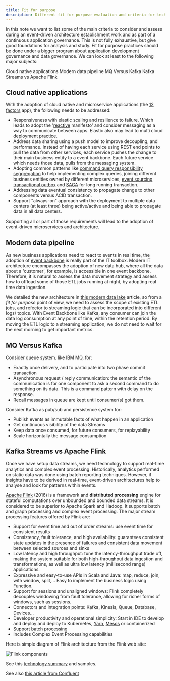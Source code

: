 ```yaml
---
title: Fit for purpose
description: Different fit for purpose evaluation and criteria for technologies involved in EDA
---
```


In this note we want to list some of the main criteria to consider and assess during an event-driven architecture establishment work and as part of a continuous application governance. This is not fully exhaustive, but give good foundations for analysis and study.
Fit for purpose practices should be done under a bigger program about application development governance and data governance.
We can look at least to the following major subjects:

<AnchorLinks>
  <AnchorLink>Cloud native applications</AnchorLink>
  <AnchorLink>Modern data pipeline</AnchorLink>
  <AnchorLink>MQ Versus Kafka</AnchorLink>
  <AnchorLink>Kafka Streams vs Apache Flink</AnchorLink>
</AnchorLinks>

## Cloud native applications

With the adoption of cloud native and microservice applications (the [12 factors](https://12factor.net/) app), the following needs to be addressed:

* Responsiveness with elastic scaling and resilience to failure. Which leads to adopt the '[reactive](/advantages/reactive/) manifesto' and consider messaging as a way to communicate between apps. Elastic also may lead to multi cloud deployment practice.
* Address data sharing using a push model to improve decoupling, and performance. Instead of having each service using REST end points to pull the data from other services, each service pushes the change to their main business entity to a event backbone. Each future service which needs those data, pulls from the messaging system.
* Adopting common patterns like [command query responsibility seggregation](/patterns/cqrs/) to help implementing complex queries, joining different business entities owned by different microservices, [event sourcing](/patterns/event-sourcing/), [transactional outbox](/patterns/intro/#transactional-outbox) and [SAGA](/patterns/saga/) for long running transaction.
* Addressing data eventual consistency to propagate change to other components versus ACID transaction.
* Support "always-on" approach with the deployment to multiple data centers (at least three) being active/active and being able to propagate data in all data centers.

Supporting all or part of those requirements will lead to the adoption of event-driven microservices and architecture.

## Modern data pipeline

As new business applications need to react to events in real time, the adoption of [event backbone](/concepts/terms-and-definitions/#event-backbone) is really part of the IT toolbox. 
Modern IT architecture encompasses the adoption of new data hub, where all the data about a 'customer', for example, is accessible in one event backbone. 
Therefore, it is natural to assess the data movement strategy and assess how to offload some of those ETL jobs running at night, 
by adopting real time data ingestion. 

We detailed the new architecture in [this modern data lake](introduction/reference-architecture/#modern-data-lake) article, so from a *fit for purpose* point of view, 
we need to assess the scope of existing ETL jobs, and refector to streaming logic that can be incorporated into different logs/ topics.
With Event Backbone like Kafka, any consumer can join the data log consumption at any point of time, within the retention period. 
By moving the ETL logic to a streaming application, we do not need to wait for the next morning to get important metrics.

## MQ Versus Kafka

Consider queue system. like IBM MQ, for:

* Exactly once delivery, and to participate into two phase commit transaction
* Asynchronous request / reply communication: the semantic of the communication is for one component to ask a second command to do something on its data. This is a command pattern with delay on the response.
* Recall messages in queue are kept until consumer(s) got them.

Consider Kafka as pub/sub and persistence system for:

* Publish events as immutable facts of what happen in an application
* Get continuous visibility of the data Streams
* Keep data once consumed, for future consumers, for replayability
* Scale horizontally the message consumption

## Kafka Streams vs Apache Flink

Once we have setup data streams, we need technology to support real-time analytics and complex event processing. Historically, analytics performed on static data was done using batch reporting techniques. However, if
insights have to be derived in real-time, event-driven architectures help to analyse and look for patterns within events.

[Apache Flink](https://flink.apache.org) (2016) is a framework and **distributed processing** engine for stateful computations over unbounded and bounded data streams. It is considered to be superior to Apache Spark and Hadoop. It supports batch and graph processing and complex event processing. 
The major stream processing features offered by Flink are:

* Support for event time and out of order streams: use event time for consistent results
* Consistency, fault tolerance, and high availability: guarantees consistent state updates in the presence of failures and consistent data movement between selected sources and sinks
* Low latency and high throughput: tune the latency-throughput trade off, making the system suitable for both high-throughput data ingestion and transformations, as well as ultra low latency (millisecond range) applications.
* Expressive and easy-to-use APIs in Scala and Java: map, reduce, join, with window, split,... Easy to implement the business logic using Function.
* Support for sessions and unaligned windows: Flink completely decouples windowing from fault tolerance, allowing for richer forms of windows, such as sessions.
* Connectors and integration points: Kafka, Kinesis, Queue, Database, Devices...
* Developer productivity and operational simplicity: Start in IDE to develop and deploy and deploy to Kubernetes, [Yarn](https://hadoop.apache.org/docs/current/hadoop-yarn/hadoop-yarn-site/YARN.html), [Mesos](http://mesos.apache.org/) or containerized
* Support batch processing
* Includes Complex Event Processing capabilities

Here is simple diagram of Flink architecture from the Flink web site:

 ![Flink components](https://ci.apache.org/projects/flink/flink-docs-release-1.12/fig/distributed-runtime.svg)


See this [technology summary](https://jbcodeforce.github.io/flink-studies/) and samples.

See also [this article from Confluent](https://www.confluent.io/blog/apache-flink-apache-kafka-streams-comparison-guideline-users)